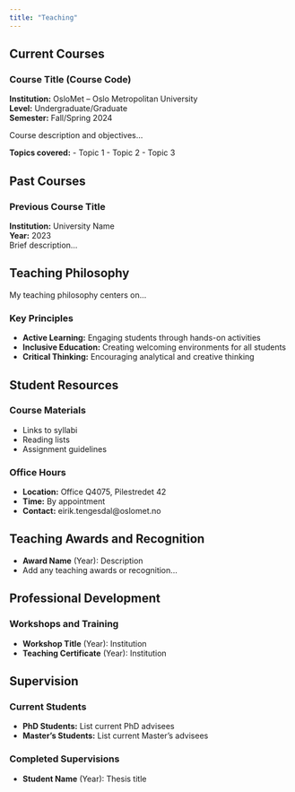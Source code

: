 ```yaml
---
title: "Teaching"
---
```


## Current Courses

### Course Title (Course Code)
**Institution:** OsloMet – Oslo Metropolitan University  
**Level:** Undergraduate/Graduate  
**Semester:** Fall/Spring 2024

Course description and objectives...

**Topics covered:**
- Topic 1
- Topic 2
- Topic 3

## Past Courses

### Previous Course Title
**Institution:** University Name  
**Year:** 2023  
Brief description...

## Teaching Philosophy

My teaching philosophy centers on...

### Key Principles
- **Active Learning:** Engaging students through hands-on activities
- **Inclusive Education:** Creating welcoming environments for all students
- **Critical Thinking:** Encouraging analytical and creative thinking

## Student Resources

### Course Materials
- Links to syllabi
- Reading lists
- Assignment guidelines

### Office Hours
- **Location:** Office Q4075, Pilestredet 42
- **Time:** By appointment
- **Contact:** eirik.tengesdal@oslomet.no

## Teaching Awards and Recognition

- **Award Name** (Year): Description
- Add any teaching awards or recognition...

## Professional Development

### Workshops and Training
- **Workshop Title** (Year): Institution
- **Teaching Certificate** (Year): Institution

## Supervision

### Current Students
- **PhD Students:** List current PhD advisees
- **Master's Students:** List current Master's advisees

### Completed Supervisions
- **Student Name** (Year): Thesis title
